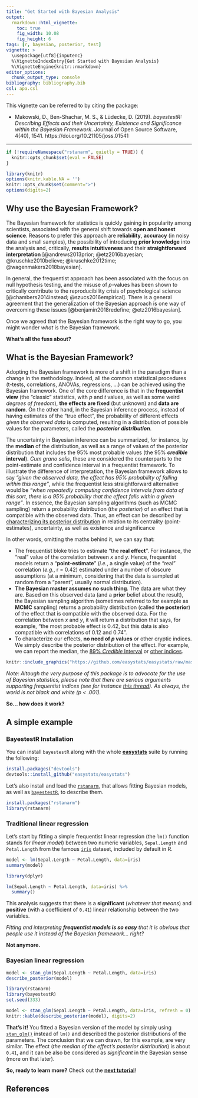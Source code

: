 ```yaml
---
title: "Get Started with Bayesian Analysis"
output: 
  rmarkdown::html_vignette:
    toc: true
    fig_width: 10.08
    fig_height: 6
tags: [r, bayesian, posterior, test]
vignette: >
  \usepackage[utf8]{inputenc}
  %\VignetteIndexEntry{Get Started with Bayesian Analysis}
  %\VignetteEngine{knitr::rmarkdown}
editor_options: 
  chunk_output_type: console
bibliography: bibliography.bib
csl: apa.csl
---
```


This vignette can be referred to by citing the package:

- Makowski, D., Ben-Shachar, M. S., \& Lüdecke, D. (2019). *bayestestR: Describing Effects and their Uncertainty, Existence and Significance within the Bayesian Framework*. Journal of Open Source Software, 4(40), 1541. https://doi.org/10.21105/joss.01541

---

```r
if (!requireNamespace("rstanarm", quietly = TRUE)) {
  knitr::opts_chunk$set(eval = FALSE)
}

library(knitr)
options(knitr.kable.NA = '')
knitr::opts_chunk$set(comment=">")
options(digits=2)
```


## Why use the Bayesian Framework?

The Bayesian framework for statistics is quickly gaining in popularity among scientists, associated with the general shift towards **open and honest science**. Reasons to prefer this approach are **reliability**, **accuracy** (in noisy data and small samples), the possibility of introducing **prior knowledge** into the analysis and, critically, **results intuitiveness** and their **straightforward interpretation** [@andrews2013prior; @etz2016bayesian; @kruschke2010believe; @kruschke2012time; @wagenmakers2018bayesian]. 

In general, the frequentist approach has been associated with the focus on null hypothesis testing, and the misuse of *p*-values has been shown to critically contribute to the reproducibility crisis of psychological science [@chambers2014instead; @szucs2016empirical]. There is a general agreement that the generalization of the Bayesian approach is one way of overcoming these issues [@benjamin2018redefine; @etz2016bayesian].

Once we agreed that the Bayesian framework is the right way to go, you might wonder *what* is the Bayesian framework. 

**What's all the fuss about?**

## What is the Bayesian Framework?

Adopting the Bayesian framework is more of a shift in the paradigm than a change in the methodology. Indeed, all the common statistical procedures (t-tests, correlations, ANOVAs, regressions, ...) can be achieved using the Bayesian framework. One of the core difference is that in the **frequentist view** (the "classic" statistics, with *p* and *t* values, as well as some weird *degrees of freedom*), **the effects are fixed** (but unknown) and **data are random**. On the other hand, in the Bayesian inference process, instead of having estimates of the "true effect", the probability of different effects *given the observed data* is computed, resulting in a distribution of possible values for the parameters, called the ***posterior distribution***. 

The uncertainty in Bayesian inference can be summarized, for instance, by the **median** of the distribution, as well as a range of values of the posterior distribution that includes the 95\% most probable values (the 95\% ***credible* interval**). *Cum grano salis*, these are considered the counterparts to the point-estimate and confidence interval in a frequentist framework. To illustrate the difference of interpretation, the Bayesian framework allows to say *"given the observed data, the effect has 95\% probability of falling within this range"*, while the frequentist less straightforward alternative would be *"when repeatedly computing confidence intervals from data of this sort, there is a 95\% probability that the effect falls within a given range"*. In essence, the Bayesian sampling algorithms (such as MCMC sampling) return a probability distribution (*the posterior*) of an effect that is compatible with the observed data. Thus, an effect can be described by [characterizing its posterior distribution](https://easystats.github.io/bayestestR/articles/guidelines.html) in relation to its centrality (point-estimates), uncertainty, as well as existence and significance


In other words, omitting the maths behind it, we can say that:

- The frequentist bloke tries to estimate "the **real effect**". For instance, the "real" value of the correlation between *x* and *y*. Hence, frequentist models return a "**point-estimate**" (*i.e.*, a single value) of the "real" correlation (*e.g.*, r = 0.42) estimated under a number of obscure assumptions (at a minimum, considering that the data is sampled at random from a "parent", usually normal distribution).
- **The Bayesian master assumes no such thing**. The data are what they are. Based on this observed data (and a **prior** belief about the result), the Bayesian sampling algorithm (sometimes referred to for example as **MCMC** sampling) returns a probability distribution (called **the posterior**) of the effect that is compatible with the observed data. For the correlation between *x* and *y*, it will return a distribution that says, for example, "the most probable effect is 0.42, but this data is also compatible with correlations of 0.12 and 0.74".
- To characterize our effects, **no need of *p* values** or other cryptic indices. We simply describe the posterior distribution of the effect. For example, we can report the median, the [89% *Credible* Interval](https://easystats.github.io/bayestestR/articles/credible_interval.html) or [other indices](https://easystats.github.io/bayestestR/articles/guidelines.html).


```r
knitr::include_graphics("https://github.com/easystats/easystats/raw/master/man/figures/bayestestR/bayesianMaster.jpg")
```


*Note: Altough the very purpose of this package is to advocate for the use of Bayesian statistics, please note that there are serious arguments supporting frequentist indices (see for instance [this thread](https://discourse.datamethods.org/t/language-for-communicating-frequentist-results-about-treatment-effects/934/16)). As always, the world is not black and white (p \< .001).*

**So... how does it work?**

## A simple example

### BayestestR Installation

You can install `bayestestR` along with the whole [**easystats**](https://github.com/easystats/easystats) suite by running the following:

```r
install.packages("devtools")
devtools::install_github("easystats/easystats")
```

<!-- Now that it's done, we can *load* the packages we need, in this case [`report`](https://github.com/easystats/report), which combines `bayestestR` and other packages together. -->

<!-- ```{r message=FALSE, warning=FALSE} -->
<!-- library(report)  # Calling library(...) enables you to use the package's functions -->
<!-- ``` -->


Let's also install and load the [`rstanarm`](https://mc-stan.org/rstanarm/), that allows fitting Bayesian models, as well as [`bayestestR`](https://github.com/easystats/bayestestR), to describe them.

```r
install.packages("rstanarm")
library(rstanarm)
```



### Traditional linear regression

Let's start by fitting a simple frequentist linear regression (the `lm()` function stands for *linear model*) between two numeric variables, `Sepal.Length` and `Petal.Length` from the famous [`iris`](https://en.wikipedia.org/wiki/Iris_flower_data_set) dataset, included by default in R.

```r
model <- lm(Sepal.Length ~ Petal.Length, data=iris)
summary(model)
```
```r
library(dplyr)

lm(Sepal.Length ~ Petal.Length, data=iris) %>% 
  summary()
```

<!-- ```{r message=FALSE, warning=FALSE, eval=FALSE} -->
<!-- model <- lm(Sepal.Length ~ Petal.Length, data=iris) -->
<!-- report(model) -->
<!-- ``` -->
<!-- ```{r echo=FALSE, message=FALSE, warning=FALSE, comment=NA} -->
<!-- library(dplyr) -->

<!-- lm(Sepal.Length ~ Petal.Length, data=iris) %>%  -->
<!--   report() %>%  -->
<!--   to_text(width=100) -->
<!-- ``` -->

This analysis suggests that there is a **significant** (*whatever that means*) and **positive** (with a coefficient of `0.41`) linear relationship between the two variables. 

*Fitting and interpreting **frequentist models is so easy** that it is obvious that people use it instead of the Bayesian framework... right?*

**Not anymore.**


### Bayesian linear regression

<!-- ```{r message=FALSE, warning=FALSE, eval=FALSE} -->
<!-- model <- stan_glm(Sepal.Length ~ Petal.Length, data=iris) -->
<!-- report(model) -->
<!-- ``` -->
<!-- ```{r echo=FALSE, message=FALSE, warning=FALSE, comment=NA, results='hide'} -->
<!-- library(rstanarm) -->
<!-- set.seed(333) -->

<!-- model <- stan_glm(Sepal.Length ~ Petal.Length, data=iris) -->
<!-- ``` -->
<!-- ```{r echo=FALSE, message=FALSE, warning=FALSE, comment=NA} -->
<!-- model %>%  -->
<!--   report() %>%  -->
<!--   to_text(width=100) -->
<!-- ``` -->

```r
model <- stan_glm(Sepal.Length ~ Petal.Length, data=iris)
describe_posterior(model)
```
```r
library(rstanarm)
library(bayestestR)
set.seed(333)

model <- stan_glm(Sepal.Length ~ Petal.Length, data=iris, refresh = 0)
knitr::kable(describe_posterior(model), digits=2)
```


**That's it!** You fitted a Bayesian version of the model by simply using [`stan_glm()`](https://mc-stan.org/rstanarm/reference/stan_glm.html) instead of `lm()` and described the posterior distributions of the parameters. The conclusion that we can drawn, for this example, are very similar. The effect (*the median of the effect's posterior distribution*) is about `0.41`, and it can be also be considered as *significant* in the Bayesian sense (more on that later).

**So, ready to learn more?** Check out the [**next tutorial**](https://easystats.github.io/bayestestR/articles/example1.html)!

## References


